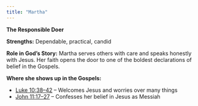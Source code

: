 ```yaml
---
title: "Martha"
---
```

**The Responsible Doer**

**Strengths:** Dependable, practical, candid

**Role in God’s Story:** Martha serves others with care and speaks honestly with Jesus. Her faith opens the door to one of the boldest declarations of belief in the Gospels.

**Where she shows up in the Gospels:**

* [Luke 10:38–42](https://www.biblegateway.com/passage/?search=Luke+10%3A38-42&version=NIV) – Welcomes Jesus and worries over many things
* [John 11:17–27](https://www.biblegateway.com/passage/?search=John+11%3A17-27&version=NIV) – Confesses her belief in Jesus as Messiah
